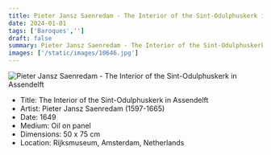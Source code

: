 ```yaml
---
title: Pieter Jansz Saenredam - The Interior of the Sint-Odulphuskerk in Assendelft
date: 2024-01-01
tags: ['Baroques','']
draft: false
summary: Pieter Jansz Saenredam - The Interior of the Sint-Odulphuskerk in Assendelft
images: ['/static/images/10646.jpg']
---
```


![Pieter Jansz Saenredam - The Interior of the Sint-Odulphuskerk in Assendelft](/static/images/10646.jpg)

* Title: The Interior of the Sint-Odulphuskerk in Assendelft
* Artist: Pieter Jansz Saenredam (1597-1665)
* Date: 1649
* Medium: Oil on panel
* Dimensions: 50 x 75 cm
* Location: Rijksmuseum, Amsterdam, Netherlands


